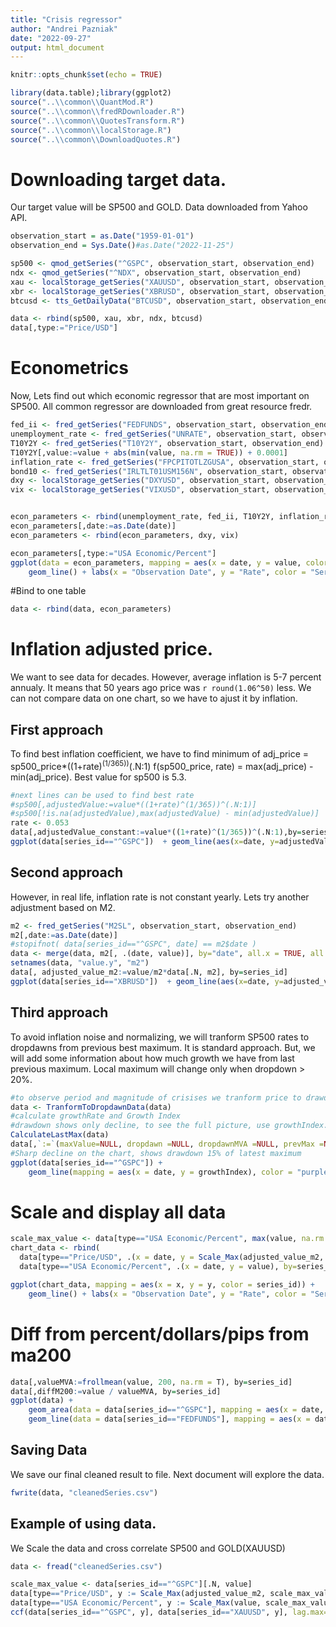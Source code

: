 ```yaml
---
title: "Crisis regressor"
author: "Andrei Pazniak"
date: "2022-09-27"
output: html_document
---
```


```r
knitr::opts_chunk$set(echo = TRUE)
```

```r
library(data.table);library(ggplot2)
source("..\\common\\QuantMod.R")
source("..\\common\\fredRDownloader.R")
source("..\\common\\QuotesTransform.R")
source("..\\common\\localStorage.R")
source("..\\common\\DownloadQuotes.R")
```


# Downloading target data.
Our target value will be SP500 and GOLD. Data downloaded from Yahoo API.
```r
observation_start = as.Date("1959-01-01")
observation_end = Sys.Date()#as.Date("2022-11-25")

sp500 <- qmod_getSeries("^GSPC", observation_start, observation_end)
ndx <- qmod_getSeries("^NDX", observation_start, observation_end)
xau <- localStorage_getSeries("XAUUSD", observation_start, observation_end)
xbr <- localStorage_getSeries("XBRUSD", observation_start, observation_end)
btcusd <- tts_GetDailyData("BTCUSD", observation_start, observation_end)

data <- rbind(sp500, xau, xbr, ndx, btcusd)
data[,type:="Price/USD"]
```

# Econometrics
Now, Lets find out which economic regressor that are most important on SP500.
All common regressor are downloaded from great resource fredr.
```r
fed_ii <- fred_getSeries("FEDFUNDS", observation_start, observation_end)
unemployment_rate <- fred_getSeries("UNRATE", observation_start, observation_end)
T10Y2Y <- fred_getSeries("T10Y2Y", observation_start, observation_end)
T10Y2Y[,value:=value + abs(min(value, na.rm = TRUE)) + 0.0001]
inflation_rate <- fred_getSeries("FPCPITOTLZGUSA", observation_start, observation_end)
bond10 <- fred_getSeries("IRLTLT01USM156N", observation_start, observation_end)
dxy <- localStorage_getSeries("DXYUSD", observation_start, observation_end)
vix <- localStorage_getSeries("VIXUSD", observation_start, observation_end)


econ_parameters <- rbind(unemployment_rate, fed_ii, T10Y2Y, inflation_rate, bond10)
econ_parameters[,date:=as.Date(date)]
econ_parameters <- rbind(econ_parameters, dxy, vix)

econ_parameters[,type:="USA Economic/Percent"]
ggplot(data = econ_parameters, mapping = aes(x = date, y = value, color = series_id)) +
    geom_line() + labs(x = "Observation Date", y = "Rate", color = "Series")
```
#Bind to one table 
```r
data <- rbind(data, econ_parameters)
```
# Inflation adjusted price.
We want to see data for decades. However, average inflation is 5-7 percent annualy. 
It means that 50 years ago price was `r round(1.06^50)` less. We can not compare data on one chart, so we have to ajust it by inflation.

## First approach 
To find best inflation coefficient, we have to find minimum of 
adj_price = sp500_price*((1+rate)^(1/365))^(.N:1)
f(sp500_price, rate) = max(adj_price) - min(adj_price).
Best value for sp500 is 5.3.
```r
#next lines can be used to find best rate
#sp500[,adjustedValue:=value*((1+rate)^(1/365))^(.N:1)]
#sp500[!is.na(adjustedValue),max(adjustedValue) - min(adjustedValue)]
rate <- 0.053
data[,adjustedValue_constant:=value*((1+rate)^(1/365))^(.N:1),by=series_id]
ggplot(data[series_id=="^GSPC"])  + geom_line(aes(x=date, y=adjustedValue_constant), color='green')+ geom_line(aes(x=date, y=value), color='blue')
```

## Second approach
However, in real life, inflation rate is not constant yearly. Lets try another adjustment based on M2.
```r
m2 <- fred_getSeries("M2SL", observation_start, observation_end)
m2[,date:=as.Date(date)]
#stopifnot( data[series_id=="^GSPC", date] == m2$date )
data <- merge(data, m2[, .(date, value)], by="date", all.x = TRUE, all.y = FALSE, suffixes = c("", ".y"))
setnames(data, "value.y", "m2")
data[, adjusted_value_m2:=value/m2*data[.N, m2], by=series_id]
ggplot(data[series_id=="XBRUSD"])  + geom_line(aes(x=date, y=adjusted_value_m2), color='blue')+ geom_line(aes(x=date, y=value), color='green')

```

## Third approach
To avoid inflation noise and normalizing, we will tranform SP500 rates to dropdawns from previous best maximum. It is standard approach. But, we will add some information about how much growth we have from last previous maximum. Local maximum will change only when dropdown > 20%.

```r
#to observe period and magnitude of crisises we tranform price to drawdowns
data <- TranformToDropdawnData(data)
#calculate growthRate and Growth Index
#drawdown shows only decline, to see the full picture, use growthIndex. 
CalculateLastMax(data)
data[,`:=`(maxValue=NULL, dropdawn =NULL, dropdawnMVA =NULL, prevMax =NULL)]
#Sharp decline on the chart, shows drawdown 15% of latest maximum
ggplot(data[series_id=="^GSPC"]) +
    geom_line(mapping = aes(x = date, y = growthIndex), color = "purple") 

```

# Scale and display all data
```r
scale_max_value <- data[type=="USA Economic/Percent", max(value, na.rm = T)]
chart_data <- rbind(
  data[type=="Price/USD", .(x = date, y = Scale_Max(adjusted_value_m2, scale_max_value)), by=series_id], 
  data[type=="USA Economic/Percent", .(x = date, y = value), by=series_id]) 

ggplot(chart_data, mapping = aes(x = x, y = y, color = series_id)) +
    geom_line() + labs(x = "Observation Date", y = "Rate", color = "Series")
```

# Diff from percent/dollars/pips from ma200
```r
data[,valueMVA:=frollmean(value, 200, na.rm = T), by=series_id]
data[,diffM200:=value / valueMVA, by=series_id]
ggplot(data) +
    geom_area(data = data[series_id=="^GSPC"], mapping = aes(x = date, y = diffM200-1)) +
    geom_line(data = data[series_id=="FEDFUNDS"], mapping = aes(x = date, y = diffM200-1), color="red")
```


## Saving Data
We save our final cleaned result to file. Next document will explore the data.
```r
fwrite(data, "cleanedSeries.csv")
```

## Example of using data. 
We Scale the data and cross correlate SP500 and GOLD(XAUUSD)
```r
data <- fread("cleanedSeries.csv")

scale_max_value <- data[series_id=="^GSPC"][.N, value]
data[type=="Price/USD", y := Scale_Max(adjusted_value_m2, scale_max_value), by=series_id]
data[type=="USA Economic/Percent", y := Scale_Max(value, scale_max_value), by=series_id]
ccf(data[series_id=="^GSPC", y], data[series_id=="XAUUSD", y], lag.max=6000, na.action=na.pass)

```

